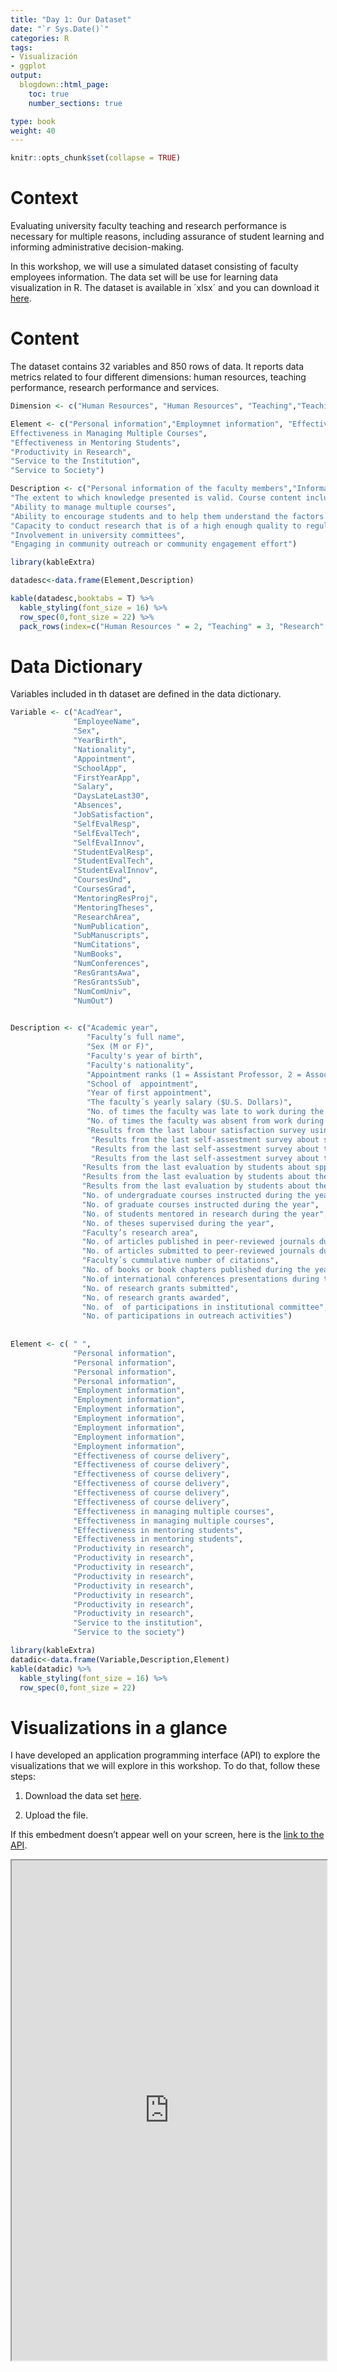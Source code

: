 ```yaml
---
title: "Day 1: Our Dataset"
date: "`r Sys.Date()`"
categories: R
tags:
- Visualización
- ggplot
output:
  blogdown::html_page:
    toc: true
    number_sections: true

type: book
weight: 40
---
```


```r
knitr::opts_chunk$set(collapse = TRUE)
```

# Context

Evaluating university faculty teaching and research performance is necessary for multiple reasons, including assurance of student learning and informing administrative decision-making.

In this workshop, we will use a simulated dataset consisting of faculty employees information. The data set will be use for learning data visualization in R. The dataset is available in ´xlsx´ and you can download it [here](https://www.dropbox.com/s/rsee0jk8v205jba/FacultyAffairs.xlsx?dl=0).

# Content

The dataset contains 32 variables and 850 rows of data. It reports data metrics related to four different dimensions: human resources, teaching performance, research performance and services.

```r
Dimension <- c("Human Resources", "Human Resources", "Teaching","Teaching","Teaching","Research","Service","Service")

Element <- c("Personal information","Employmnet information", "Effectiveness of course delivery","
Effectiveness in Managing Multiple Courses",
"Effectiveness in Mentoring Students",
"Productivity in Research",
"Service to the Institution",
"Service to Society")

Description <- c("Personal information of the faculty members","Information related to appointments of faculty members",
"The extent to which knowledge presented is valid. Course content includes: course readings, instructor-developed resources, class exercises, clinical practice, and experiments",
"Ability to manage multuple courses",
"Ability to encourage students and to help them understand the factors that contribute to academic success",
"Capacity to conduct research that is of a high enough quality to regularly appear in refereed publications and be regularly included in conference presentations",
"Involvement in university committees",
"Engaging in community outreach or community engagement effort")

```

```r
library(kableExtra)

datadesc<-data.frame(Element,Description)

kable(datadesc,booktabs = T) %>% 
  kable_styling(font_size = 16) %>% 
  row_spec(0,font_size = 22) %>% 
  pack_rows(index=c("Human Resources " = 2, "Teaching" = 3, "Research" = 1, "Service" = 2))
```

# Data Dictionary
Variables included in th dataset are defined in the data dictionary. 

```r
Variable <- c("AcadYear",
              "EmployeeName",
              "Sex",
              "YearBirth",
              "Nationality",
              "Appointment",
              "SchoolApp",
              "FirstYearApp",
              "Salary",
              "DaysLateLast30",
              "Absences",
              "JobSatisfaction",
              "SelfEvalResp",
              "SelfEvalTech",
              "SelfEvalInnov",
              "StudentEvalResp",
              "StudentEvalTech",
              "StudentEvalInnov",
              "CoursesUnd",
              "CoursesGrad",
              "MentoringResProj",
              "MentoringTheses",
              "ResearchArea",
              "NumPublication",
              "SubManuscripts",
              "NumCitations",
              "NumBooks",
              "NumConferences",
              "ResGrantsAwa",
              "ResGrantsSub",
              "NumComUniv",
              "NumOut")

              
Description <- c("Academic year",
                 "Faculty’s full name",
                 "Sex (M or F)",
                 "Faculty's year of birth",
                 "Faculty's nationality",
                 "Appointment ranks (1 = Assistant Professor, 2 = Associate Professor, 3 = Professor)",
                 "School of  appointment",
                 "Year of first appointment",
                 "The faculty´s yearly salary ($U.S. Dollars)", 
                 "No. of times the faculty was late to work during the year",
                 "No. of times the faculty was absent from work during the year",            
                 "Results from the last labour satisfaction survey using a 5-point Likert scale (from 1 extremely dissatisfied to 5 extremely satisfied)",
                  "Results from the last self-assestment survey about spped of response to students using a 5-point Likert scale (from 1 extremely slow to 5 extremely fast)",
                  "Results from the last self-assestment survey about the use of instructional technology using a 5-point Likert scale (from 1 never to 5 always)",
                  "Results from the last self-assestment survey about the use of educational innovation approaches using a 5-point Likert scale (from 1 never to 5 always)",
                "Results from the last evaluation by students about spped of response to students using a 5-point Likert scale (from 1 extremely slow to 5 extremely fast)",
                "Results from the last evaluation by students about the use of instructional technology using a 5-point Likert scale (from 1 never to 5 always)",
                "Results from the last evaluation by students about the use of educational innovation approaches using a 5-point Likert scale (from 1 never to 5 always)",
                "No. of undergraduate courses instructed during the year",
                "No. of graduate courses instructed during the year",
                "No. of students mentored in research during the year",
                "No. of theses supervised during the year", 
                "Faculty’s research area",
                "No. of articles published in peer-reviewed journals during the year",
                "No. of articles submitted to peer-reviewed journals during the year",
                "Faculty´s cummulative number of citations",
                "No. of books or book chapters published during the year",
                "No.of international conferences presentations during the year",
                "No. of research grants submitted",
                "No. of research grants awarded",
                "No. of  of participations in institutional committee",
                "No. of participations in outreach activities")
                
            
Element <- c( " ",
              "Personal information",
              "Personal information",
              "Personal information",
              "Personal information",
              "Employment information",
              "Employment information",
              "Employment information",
              "Employment information",
              "Employment information",
              "Employment information",
              "Employment information",
              "Effectiveness of course delivery",
              "Effectiveness of course delivery",
              "Effectiveness of course delivery",
              "Effectiveness of course delivery",
              "Effectiveness of course delivery",
              "Effectiveness of course delivery",
              "Effectiveness in managing multiple courses",
              "Effectiveness in managing multiple courses",
              "Effectiveness in mentoring students",
              "Effectiveness in mentoring students",
              "Productivity in research",
              "Productivity in research",
              "Productivity in research",
              "Productivity in research",
              "Productivity in research",
              "Productivity in research",
              "Productivity in research",
              "Productivity in research",
              "Service to the institution",
              "Service to the society")

```

```r
library(kableExtra)
datadic<-data.frame(Variable,Description,Element)
kable(datadic) %>%
  kable_styling(font_size = 16) %>% 
  row_spec(0,font_size = 22)

```

# Visualizations in a glance

I have developed an application programming interface (API) to explore the visualizations that we will explore in this workshop. To do that, follow these steps:

1.   Download the data set [here](https://www.dropbox.com/s/rsee0jk8v205jba/FacultyAffairs.xlsx?dl=0).

2. Upload the file.

If this embedment doesn’t appear well on your screen, here is the [link to the API](https://pacortes.shinyapps.io/FacultyReport/). 

 <iframe src="https://pacortes.shinyapps.io/FacultyReport/" width="100%" height=800"></iframe>



